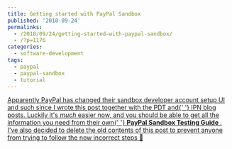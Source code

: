 ```yaml
---
title: Getting started with PayPal Sandbox
published: '2010-09-24'
permalinks:
  - /2010/09/24/getting-started-with-paypal-sandbox/
  - /?p=1176
categories:
  - software-development
tags:
  - paypal
  - paypal-sandbox
  - tutorial
---
```


<ins dateTime="2016-01-13T13:07:27+00:00">
  Apparently PayPal has changed their sandbox developer account setup UI and
  such since I wrote this post together with the <a href="/?p=1210">PDT</a> and{' '}
  <a href="/?p=1420">IPN</a> blog posts.
</ins>

<ins dateTime="2016-01-13T13:07:27+00:00">
  Luckily it's <em>much</em> easier now, and you should be able to get all the
  information you need from their own{' '}
  <b>
    <a href="https://developer.paypal.com/docs/classic/lifecycle/ug_sandbox/">
      PayPal Sandbox Testing Guide
    </a>
  </b>
  . I've also decided to delete the old contents of this post to prevent anyone from
  trying to follow the now incorrect steps 🙂
</ins>
